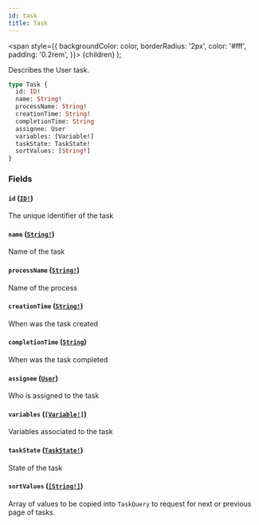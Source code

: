 ```yaml
---
id: task
title: Task
---
```


<span
style={{
      backgroundColor: color,
      borderRadius: '2px',
      color: '#fff',
      padding: '0.2rem',
    }}>
{children}
</span>
);

Describes the User task.

```graphql
type Task {
  id: ID!
  name: String!
  processName: String!
  creationTime: String!
  completionTime: String
  assignee: User
  variables: [Variable!]
  taskState: TaskState!
  sortValues: [String!]
}
```

### Fields

#### `id` ([`ID!`](/docs/reference/tasklist-api/scalars/id))

The unique identifier of the task

#### `name` ([`String!`](/docs/reference/tasklist-api/scalars/string))

Name of the task

#### `processName` ([`String!`](/docs/reference/tasklist-api/scalars/string))

Name of the process

#### `creationTime` ([`String!`](/docs/reference/tasklist-api/scalars/string))

When was the task created

#### `completionTime` ([`String`](/docs/reference/tasklist-api/scalars/string))

When was the task completed

#### `assignee` ([`User`](/docs/reference/tasklist-api/objects/user))

Who is assigned to the task

#### `variables` ([`[Variable!]`](/docs/reference/tasklist-api/objects/variable))

Variables associated to the task

#### `taskState` ([`TaskState!`](/docs/reference/tasklist-api/enums/task-state))

State of the task

#### `sortValues` ([`[String!]`](/docs/reference/tasklist-api/scalars/string))

Array of values to be copied into `TaskQuery` to request for next or previous page of tasks.
